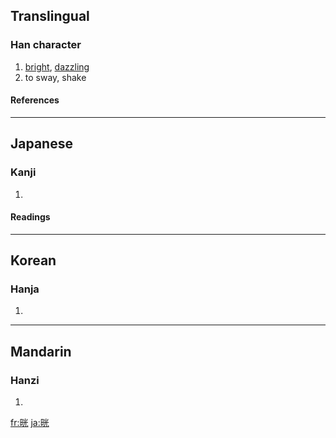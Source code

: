 {{see|晃}}

==Translingual==
===Han character===
{{Han char|rn=72|rad=日|as=06|sn=10|four=|canj=日火一山 (AFMU), X日火一山 (XAFMU)}}
# [[bright]], [[dazzling]]
# to sway, shake
====References====
{{Han ref|kx=0494.250|dkj=13892|dj=0860.020|hdz=21507.050|uh=6644|ud=26180}}
----
==Japanese==
===Kanji===
{{ja-kanji|grade=|rs=日06}}
# {{defn|Japanese}} 
====Readings====
{{ja-readings|on=[[こう]] (kō), [[おう]] (ō)|kun=[[あきらか]] (akiraka)}}
----
==Korean==
===Hanja===
{{ko-hanja|hangeul=황|eumhun=|rv=hwang|mr=hwang|y=hwang}}
# {{defn|Korean}}
----
==Mandarin==
===Hanzi===
{{cmn-hanzi|pin=[[huǎng]] ([[huang3]]), [[xiǎn]] ([[xian3]])|wg=huang<sup>3</sup>, hsien<sup>3</sup>}}
# {{defn|Mandarin}}

[[fr:晄]]
[[ja:晄]]